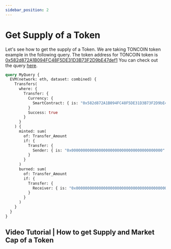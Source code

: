 ```yaml
---
sidebar_position: 2
---
```


# Get Supply of a Token

Let's see how to get the supply of a Token. We are taking TONCOIN token example in the following query. The token address for TONCOIN token is [0x582d872A1B094FC48F5DE31D3B73F2D9bE47def1](https://etherscan.io/token/0x582d872a1b094fc48f5de31d3b73f2d9be47def1)
You can check out the query [here](https://ide.bitquery.io/Total-supply-of-a-token-on-ethereum-mainnet_1).


```graphql
query MyQuery {
  EVM(network: eth, dataset: combined) {
    Transfers(
      where: {
        Transfer: {
          Currency: {
            SmartContract: { is: "0x582d872A1B094FC48F5DE31D3B73F2D9bE47def1" }
          }
          Success: true
        }
      }
    ) {
      minted: sum(
        of: Transfer_Amount
        if: {
          Transfer: {
            Sender: { is: "0x0000000000000000000000000000000000000000" }
          }
        }
      )
      burned: sum(
        of: Transfer_Amount
        if: {
          Transfer: {
            Receiver: { is: "0x0000000000000000000000000000000000000000" }
          }
        }
      )
    }
  }
}
```

## Video Tutorial | How to get Supply and Market Cap of a Token

<VideoPlayer url="https://www.youtube.com/watch?v=O6GAYu8Belk" />

